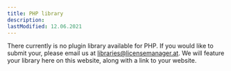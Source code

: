 ```yaml
---
title: PHP library
description:
lastModified: 12.06.2021
---
```


There currently is no plugin library available for PHP. If you would like
to submit your, please email us at libraries@licensemanager.at. We will feature
your library here on this website, along with a link to your website.

